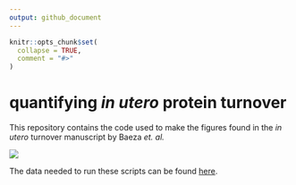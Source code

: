 ```yaml
---
output: github_document
---
```


<!-- README.md is generated from README.Rmd. Please edit that file -->

```r
knitr::opts_chunk$set(
  collapse = TRUE,
  comment = "#>"
)
```

# quantifying *in utero* protein turnover

<!-- badges: start -->
<!-- badges: end -->

This repository contains the code used to make the figures found in the *in utero* turnover manuscript by Baeza *et. al.*

![](README_files/Figure_1_experimental_workflow.png)

The data needed to run these scripts can be found [here](https://www.dropbox.com/sh/dynzada9g28pipd/AABa7XdC2ucjQUbWk-rKdoGga?dl=0).

